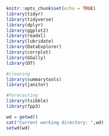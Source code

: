 ```r
knitr::opts_chunk$set(echo = TRUE)
library(tidyr)
library(tidyverse)
library(dplyr)
library(ggplot2)
library(readxl)
library(lubridate)
library(DataExplorer)
library(corrplot)
library(GGally)
library(DT)

#cleaning 
library(summarytools)
library(janitor)

#Forecasting 
library(tsibble)
library(fpp3)

wd = getwd()
cat("Current working directory: ",wd)
setwd(wd)
```